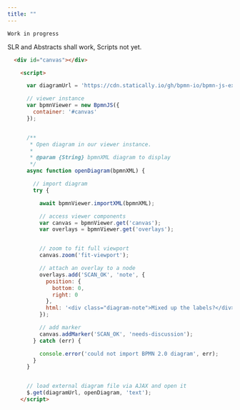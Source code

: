 ```yaml
---
title: ""
---
```


:::::: h2
`Work in progress`
::::::

SLR and Abstracts shall work, Scripts not yet.

```html
  <div id="canvas"></div>

    <script>

      var diagramUrl = 'https://cdn.statically.io/gh/bpmn-io/bpmn-js-examples/dfceecba/starter/diagram.bpmn';

      // viewer instance
      var bpmnViewer = new BpmnJS({
        container: '#canvas'
      });


      /**
       * Open diagram in our viewer instance.
       *
       * @param {String} bpmnXML diagram to display
       */
      async function openDiagram(bpmnXML) {

        // import diagram
        try {

          await bpmnViewer.importXML(bpmnXML);

          // access viewer components
          var canvas = bpmnViewer.get('canvas');
          var overlays = bpmnViewer.get('overlays');


          // zoom to fit full viewport
          canvas.zoom('fit-viewport');

          // attach an overlay to a node
          overlays.add('SCAN_OK', 'note', {
            position: {
              bottom: 0,
              right: 0
            },
            html: '<div class="diagram-note">Mixed up the labels?</div>'
          });

          // add marker
          canvas.addMarker('SCAN_OK', 'needs-discussion');
        } catch (err) {

          console.error('could not import BPMN 2.0 diagram', err);
        }
      }


      // load external diagram file via AJAX and open it
      $.get(diagramUrl, openDiagram, 'text');
    </script>
````
